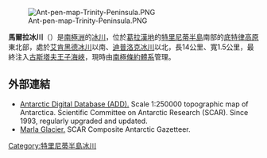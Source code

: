 [[Image:Ant-pen-map-Trinity-Peninsula.PNG|thumb]]

{{coord|64|00|30|S|58|53|00|W|display=title}}

'''馬爾拉冰川'''（{{lang-en|Marla Glacier}}）是[[南極洲|南極洲]]的[[冰川|冰川]]，位於[[葛拉漢地|葛拉漢地]]的[[特里尼蒂半島|特里尼蒂半島]]南部的[[底特律高原|底特律高原]]東北部，處於[[艾肯黑德冰川|艾肯黑德冰川]]以南、[[迪普洛克冰川|迪普洛克冰川]]以北，長14公里、寬1.5公里，最終注入[[古斯塔夫王子海峽|古斯塔夫王子海峽]]，現時由[[南極條約體系|南極條約體系]]管理。

==外部連結==
* [http://www.add.scar.org Antarctic Digital Database (ADD).] Scale 1:250000 topographic map of Antarctica. Scientific Committee on Antarctic Research (SCAR). Since 1993, regularly upgraded and updated.
* [http://data.aad.gov.au/aadc/gaz/scar/display_name.cfm?gaz_id=137230 Marla Glacier.] SCAR Composite Antarctic Gazetteer.

{{DEFAULTSORT:Marla Glacier}}
[[Category:特里尼蒂半島冰川|Category:特里尼蒂半島冰川]]


{{TrinityPeninsula-geo-stub}}